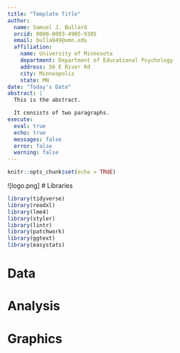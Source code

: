 ```yaml
---
title: "Template Title"
author:
  name: Samuel J. Bullard
  orcid: 0000-0003-4905-9305
  email: bulla049@umn.edu
  affiliation:
    name: University of Minnesota
    department: Department of Educational Psychology
    address: 56 E River Rd
    city: Minneapolis
    state: MN
date: "Today's Date"
abstract: |
  This is the abstract.

  It consists of two paragraphs.
execute:
  eval: true
  echo: true
  messages: false
  error: false
  warning: false
---
```


```r
knitr::opts_chunk$set(echo = TRUE)
```
![logo.png]
# Libraries

```r
library(tidyverse)
library(readxl)
library(lme4)
library(styler)
library(lintr)
library(patchwork)
library(ggtext)
library(easystats)
```

# Data

# Analysis

# Graphics


